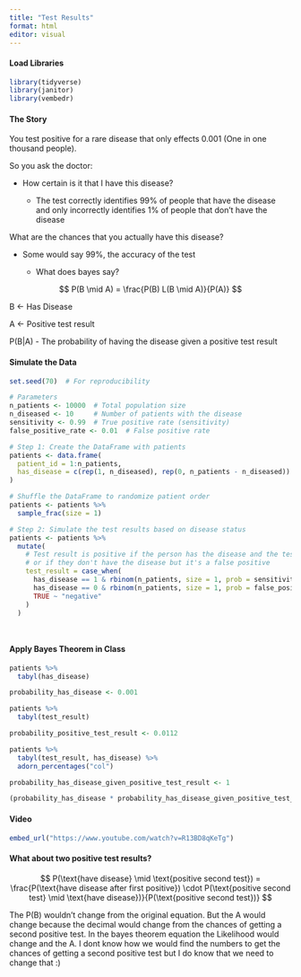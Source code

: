 ```yaml
---
title: "Test Results"
format: html
editor: visual
---
```


#### Load Libraries

```r
library(tidyverse)
library(janitor)
library(vembedr)
```

#### The Story

You test positive for a rare disease that only effects 0.001 (One in one thousand people).

So you ask the doctor:

-   How certain is it that I have this disease?

    -   The test correctly identifies 99% of people that have the disease and only incorrectly identifies 1% of people that don't have the disease

What are the chances that you actually have this disease?

-   Some would say 99%, the accuracy of the test

    -   What does bayes say?

$$
P(B \mid A) = \frac{P(B) L(B \mid A)}{P(A)} 
$$

B \<- Has Disease

A \<- Positive test result

P(B\|A) - The probability of having the disease given a positive test result

#### Simulate the Data

```r

set.seed(70)  # For reproducibility

# Parameters
n_patients <- 10000  # Total population size
n_diseased <- 10     # Number of patients with the disease
sensitivity <- 0.99  # True positive rate (sensitivity)
false_positive_rate <- 0.01  # False positive rate

# Step 1: Create the DataFrame with patients
patients <- data.frame(
  patient_id = 1:n_patients,
  has_disease = c(rep(1, n_diseased), rep(0, n_patients - n_diseased))  # 10 with the disease, rest without
)

# Shuffle the DataFrame to randomize patient order
patients <- patients %>%
  sample_frac(size = 1)

# Step 2: Simulate the test results based on disease status
patients <- patients %>%
  mutate(
    # Test result is positive if the person has the disease and the test is sensitive,
    # or if they don't have the disease but it's a false positive
    test_result = case_when(
      has_disease == 1 & rbinom(n_patients, size = 1, prob = sensitivity) == 1 ~ "positive",
      has_disease == 0 & rbinom(n_patients, size = 1, prob = false_positive_rate) == 1 ~ "positive",
      TRUE ~ "negative"
    )
  )




```

#### Apply Bayes Theorem in Class

```r
patients %>%
  tabyl(has_disease)
```

```r
probability_has_disease <- 0.001
```

```r
patients %>%
  tabyl(test_result)
```

```r
probability_positive_test_result <- 0.0112
```

```r
patients %>% 
  tabyl(test_result, has_disease) %>% 
  adorn_percentages("col")
```

```r
probability_has_disease_given_positive_test_result <- 1
```

```r
(probability_has_disease * probability_has_disease_given_positive_test_result) / probability_positive_test_result
```

#### Video

```r
embed_url("https://www.youtube.com/watch?v=R13BD8qKeTg")
```

#### What about two positive test results?

$$
P(\text{have disease} \mid \text{positive second test}) = \frac{P(\text{have disease after first positive}) \cdot P(\text{positive second test} \mid \text{have disease})}{P(\text{positive second test})}
$$

The P(B) wouldn't change from the original equation. But the A would change because the decimal would change from the chances of getting a second positive test. In the bayes theorem equation the Likelihood would change and the A. I dont know how we would find the numbers to get the chances of getting a second positive test but I do know that we need to change that :)
